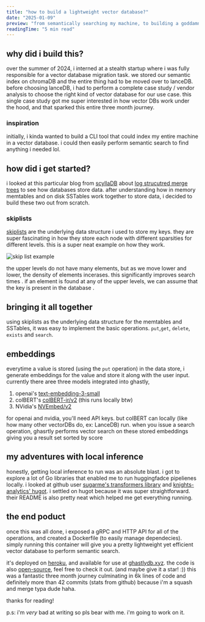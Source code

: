 ```yaml
---
title: "how to build a lightweight vector database?"
date: "2025-01-09"
preview: "from semantically searching my machine, to building a goddamn vector database"
readingTime: "5 min read"
---
```


## why did i build this?
over the summer of 2024, i interned at a stealth startup where i was fully responsible for a vector database migration task.
we stored our semantic index on chromaDB and the entire thing had to be moved over to lanceDB.
before choosing lanceDB, i had to perform a complete case study / vendor analysis to choose the right kind of vector database
for our use case. this single case study got me super interested in how vector DBs work under the hood, and that sparked this entire three month journey.

### inspiration
initially, i kinda wanted to build a CLI tool that could index my entire machine in a vector database. i could then easily perform semantic search to find anything i needed lol.

## how did i get started?
i looked at this particular blog from [scyllaDB](https://www.scylladb.com/) about [log strucutred merge trees](https://www.scylladb.com/glossary/log-structured-merge-tree/)
to see how databases store data. after understanding how in memory memtables and on disk SSTables work together to store data, i decided to build these two out from scratch.

### skiplists
[skiplists](https://en.wikipedia.org/wiki/Skip_list) are the underlying data structure i used to store my keys. they are super fascinating in how they store each node with different
sparsities for different levels. this is a super neat example on how they work.

<div style={{ display: 'flex', justifyContent: 'center' }}>
<img src="https://igoro.com/wordpress/wp-content/uploads/2008/07/skiplist.png" alt = "skip list example"/>
</div>

the upper levels do not have many elements, but as we move lower and lower, the density of elements incerases. this significantly improves
search times
. if an element is found at any of the upper levels, we can assume that the key is present in the database
.

## bringing it all together
using skiplists as the underlying data structure for the memtables and SSTables, it was easy to implement the basic operations.
`put`,`get`, `delete`, `exists` and `search`.


## embeddings
everytime a value is stored (using the `put` operation) in the data store, i generate embeddings for the value and store it along with the user input.
currently there aree three models integrated into ghastly,

1. openai's [text-embedding-3-small](https://platform.openai.com/docs/guides/embeddings/#embedding-models)
2. colBERT's [colBERT-ir/v2](https://huggingface.co/colbert-ir/colbertv2.0) (this runs locally btw)
3. NVidia's [NVEmbed/v2](https://huggingface.co/nvidia/NV-Embed-v2)

for openai and nvidia, you'll need API keys. but colBERT can locally (like how many other vectorDBs do, ex: LanceDB) run.
when you issue a search operation, ghasrtly performs vector search on these stored embeddings giving you a result set sorted by score

## my adventures with local inference
honestly, getting local inference to run was an absolute blast. i got to explore a lot of Go libraries that enabled me to run huggingfadce pipelienes
locally. i looked at github user [sugarme's transformers library](https://github.com/sugarme/transformer) and [knights-analytics' hugot](https://github.com/knights-analytics/hugot).
i settled on hugot because it was super straightforward. their README is also pretty neat which helped me get everything running.

## the end poduct
once this was all done, i exposed a gRPC and HTTP API for all of the operations, and created a Dockerfile (to easily manage dependecies).
simply running this container will give you a pretty lightweight yet efficient vector database to perform semantic search.

it's deployed on [heroku](https://heroku.com), and available for use at [ghastlydb.xyz](https://ghastlydb.xyz).
the code is also [open-source](https://github.com/ahhcash/ghastly), feel free to check it out. (and maybe give it a star! :))
this was a fantastic three month journey culminating in 6k lines of code and definitely more than 42 commits (stats from github) because i'm a squash and merge typa dude haha.

thanks for reading!

p.s: i'm *very* bad at writing so pls bear with me. i'm going to work on it.
